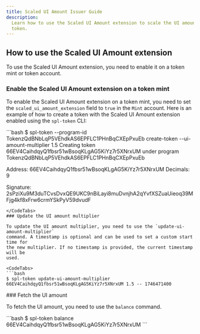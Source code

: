 ```yaml
---
title: Scaled UI Amount Issuer Guide
description:
  Learn how to use the Scaled UI Amount extension to scale the UI amount of a
  token.
---
```


## How to use the Scaled UI Amount extension

To use the Scaled UI Amount extension, you need to enable it on a token mint or
token account.

### Enable the Scaled UI Amount extension on a token mint

To enable the Scaled UI Amount extension on a token mint, you need to set the
`scaled_ui_amount_extension` field to `true` in the `Mint` account. Here is an
example of how to create a token with the Scaled UI Amount extension enabled using
the `spl-token` CLI:

<CodeTabs>
```bash
$ spl-token --program-id TokenzQdBNbLqP5VEhdkAS6EPFLC1PHnBqCXEpPxuEb create-token --ui-amount-multiplier 1.5
Creating token 66EV4CaihdqyQ1fbsr51wBsoqKLgAG5KiYz7r5XNrxUM under program TokenzQdBNbLqP5VEhdkAS6EPFLC1PHnBqCXEpPxuEb
 
Address:  66EV4CaihdqyQ1fbsr51wBsoqKLgAG5KiYz7r5XNrxUM
Decimals:  9
 
Signature: 2sPziXu9M3duTCvsDvxQE9UKC9nBiLayi8muDvnjhA2qYvfXSZuaUieoq39MFjg4kf8xFrw6crmYSkPyV59dvudF
```
</CodeTabs>
### Update the UI amount multiplier

To update the UI amount multiplier, you need to use the `update-ui-amount-multiplier`
command. A timestamp is optional and can be used to set a custom start time for
the new multiplier. If no timestamp is provided, the current timestamp will be
used.

<CodeTabs>
```bash
$ spl-token update-ui-amount-multiplier 66EV4CaihdqyQ1fbsr51wBsoqKLgAG5KiYz7r5XNrxUM 1.5 -- 1746471400 
```
</CodeTabs>
### Fetch the UI amount

To fetch the UI amount, you need to use the `balance` command.

<CodeTabs>
```bash
$ spl-token balance 66EV4CaihdqyQ1fbsr51wBsoqKLgAG5KiYz7r5XNrxUM
```
</CodeTabs>
